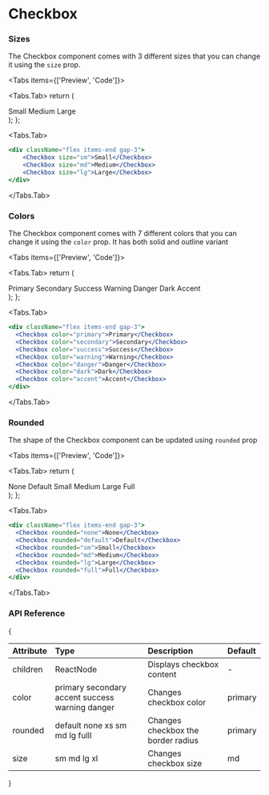 
# Checkbox

### Sizes

The Checkbox component comes with 3 different sizes that you can change it using the `size` prop.

<Tabs items={['Preview', 'Code']}>

<Tabs.Tab>
  return (
    <div className="flex items-end gap-3">
        <Checkbox size="sm">Small</Checkbox>
        <Checkbox size="md">Medium</Checkbox>
        <Checkbox size="lg">Large</Checkbox>
    </div>
  );
};

<CheckboxSizeGroup />
</Tabs.Tab>

  <Tabs.Tab>
```jsx copy
<div className="flex items-end gap-3">
    <Checkbox size="sm">Small</Checkbox>
    <Checkbox size="md">Medium</Checkbox>
    <Checkbox size="lg">Large</Checkbox>
</div>
  ```
  </Tabs.Tab>
</Tabs>

### Colors

The Checkbox component comes with 7 different colors that you can change it using the `color` prop. It has both solid and outline variant

<Tabs items={['Preview', 'Code']}>

<Tabs.Tab>
  return (
    <div className="flex items-end gap-3 flex-wrap">
        <Checkbox color="primary">Primary</Checkbox>
        <Checkbox color="secondary">Secondary</Checkbox>
        <Checkbox color="success">Success</Checkbox>
        <Checkbox color="warning">Warning</Checkbox>
        <Checkbox color="danger">Danger</Checkbox>
        <Checkbox color="dark">Dark</Checkbox>
        <Checkbox color="accent">Accent</Checkbox>
    </div>
  );
};

<CheckboxColorGroup />
  </Tabs.Tab>

  <Tabs.Tab>
```jsx copy
<div className="flex items-end gap-3">
  <Checkbox color="primary">Primary</Checkbox>
  <Checkbox color="secondary">Secondary</Checkbox>
  <Checkbox color="success">Success</Checkbox>
  <Checkbox color="warning">Warning</Checkbox>
  <Checkbox color="danger">Danger</Checkbox>
  <Checkbox color="dark">Dark</Checkbox>
  <Checkbox color="accent">Accent</Checkbox>
</div>
  ```
  </Tabs.Tab>
</Tabs>

### Rounded

The shape of the Checkbox component can be updated using `rounded` prop

<Tabs items={['Preview', 'Code']}>

<Tabs.Tab>
  return (
    <div className="flex items-end gap-3">
        <Checkbox rounded="none">None</Checkbox>
        <Checkbox rounded="default">Default</Checkbox>
        <Checkbox rounded="sm">Small</Checkbox>
        <Checkbox rounded="md">Medium</Checkbox>
        <Checkbox rounded="lg">Large</Checkbox>
        <Checkbox rounded="full">Full</Checkbox>
    </div>
  );
};

<CheckboxRoundedGroup />
</Tabs.Tab>

<Tabs.Tab>
  ```jsx copy
  <div className="flex items-end gap-3">
    <Checkbox rounded="none">None</Checkbox>
    <Checkbox rounded="default">Default</Checkbox>
    <Checkbox rounded="sm">Small</Checkbox>
    <Checkbox rounded="md">Medium</Checkbox>
    <Checkbox rounded="lg">Large</Checkbox>
    <Checkbox rounded="full">Full</Checkbox>
  </div>
  ```
</Tabs.Tab>

</Tabs>

### API Reference

{<table>

  <thead>
    <tr>
      <th className="w-[10%]" align="left">Attribute</th>
      <th className="w-[50%]" align="left">Type</th>
      <th className="w-[30%]" align="left">Description</th>
      <th className="w-[10%]" align="left">Default</th>
    </tr>
  </thead>
  <tbody>
    <tr>
      <td>children</td>
      <td>ReactNode</td>
      <td>Displays checkbox content</td>
      <td> - </td>
    </tr>
    <tr>
      <td>color</td>
      <td className="flex flex-wrap gap-y-2 border-none">
        <span className="badge">primary</span>   
        <span className="badge">secondary</span>  
        <span className="badge">accent</span>  
        <span className="badge">success</span>  
        <span className="badge">warning</span>  
        <span className="badge">danger</span>  
      </td>
      <td>Changes checkbox color</td>
      <td><span className="badge">primary</span></td>
    </tr>
    <tr>
      <td>rounded</td>
      <td className="flex flex-wrap gap-y-2 border-none">
        <span className="badge">default</span>  
        <span className="badge">none</span>   
        <span className="badge">xs</span>  
        <span className="badge">sm</span>  
        <span className="badge">md</span>  
        <span className="badge">lg</span>
        <span className="badge">fulll</span>
      </td>
      <td>Changes checkbox the border radius</td>
      <td><span className="badge">primary</span></td>
    </tr>
     <tr>
      <td>size</td>
      <td>
        <span className="badge">sm</span>  
        <span className="badge">md</span> 
        <span className="badge">lg</span> 
        <span className="badge">xl</span> 
      </td>
      <td>Changes checkbox size</td>
      <td><span className="badge">md</span></td>
    </tr>
  </tbody>
</table>}
